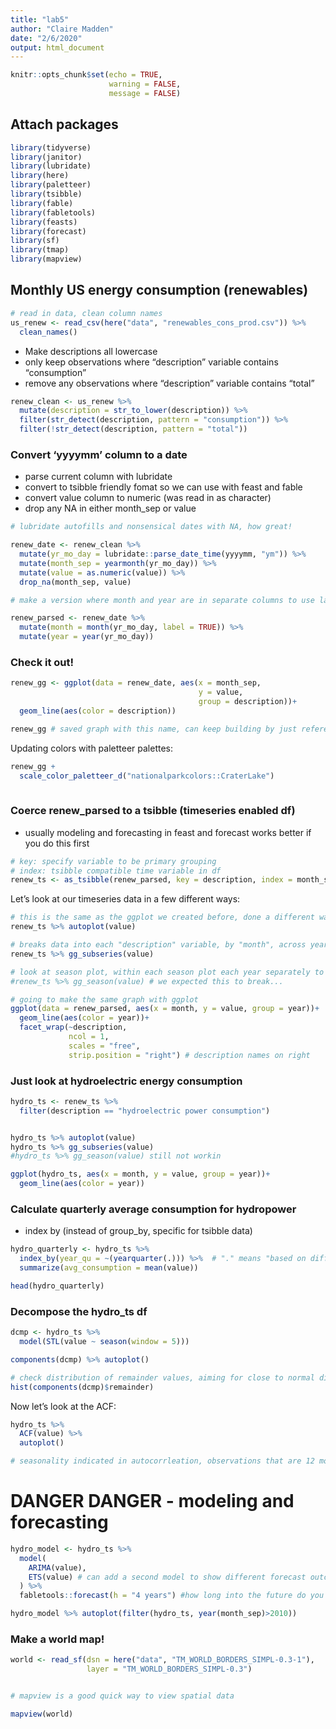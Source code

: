 ```yaml
---
title: "lab5"
author: "Claire Madden"
date: "2/6/2020"
output: html_document
---
```


```r
knitr::opts_chunk$set(echo = TRUE,
                      warning = FALSE,
                      message = FALSE)
```

## Attach packages

```r
library(tidyverse)
library(janitor)
library(lubridate)
library(here)
library(paletteer)
library(tsibble)
library(fable)
library(fabletools)
library(feasts)
library(forecast)
library(sf)
library(tmap)
library(mapview)


```

## Monthly US energy consumption (renewables)

```r
# read in data, clean column names
us_renew <- read_csv(here("data", "renewables_cons_prod.csv")) %>% 
  clean_names()

```

- Make descriptions all lowercase
- only keep observations where "description" variable contains "consumption"
- remove any observations where "description" variable contains "total"

```r

renew_clean <- us_renew %>% 
  mutate(description = str_to_lower(description)) %>% 
  filter(str_detect(description, pattern = "consumption")) %>% 
  filter(!str_detect(description, pattern = "total"))


```

### Convert 'yyyymm' column to a date

- parse current column with lubridate
- convert to tsibble friendly fomat so we can use with feast and fable
- convert value column to numeric (was read in as character)
- drop any NA in either month_sep or value

```r

# lubridate autofills and nonsensical dates with NA, how great!

renew_date <- renew_clean %>% 
  mutate(yr_mo_day = lubridate::parse_date_time(yyyymm, "ym")) %>% 
  mutate(month_sep = yearmonth(yr_mo_day)) %>% 
  mutate(value = as.numeric(value)) %>% 
  drop_na(month_sep, value)

# make a version where month and year are in separate columns to use later

renew_parsed <- renew_date %>% 
  mutate(month = month(yr_mo_day, label = TRUE)) %>% 
  mutate(year = year(yr_mo_day))


```

### Check it out!

```r

renew_gg <- ggplot(data = renew_date, aes(x = month_sep, 
                                          y = value,
                                          group = description))+
  geom_line(aes(color = description))

renew_gg # saved graph with this name, can keep building by just referencing this name

```


Updating colors with paletteer palettes:
```r
renew_gg + 
  scale_color_paletteer_d("nationalparkcolors::CraterLake")
  


```

### Coerce renew_parsed to a tsibble (timeseries enabled df)
- usually modeling and forecasting in feast and forecast works better if you do this first

```r
# key: specify variable to be primary grouping 
# index: tsibble compatible time variable in df
renew_ts <- as_tsibble(renew_parsed, key = description, index = month_sep)

```

Let's look at our timeseries data in a few different ways:

```r
# this is the same as the ggplot we created before, done a different way
renew_ts %>% autoplot(value)

# breaks data into each "description" variable, by "month", across years
renew_ts %>% gg_subseries(value)

# look at season plot, within each season plot each year separately to see how things change
#renew_ts %>% gg_season(value) # we expected this to break...

# going to make the same graph with ggplot
ggplot(data = renew_parsed, aes(x = month, y = value, group = year))+
  geom_line(aes(color = year))+
  facet_wrap(~description, 
             ncol = 1, 
             scales = "free", 
             strip.position = "right") # description names on right
```

### Just look at hydroelectric energy consumption

```r
hydro_ts <- renew_ts %>% 
  filter(description == "hydroelectric power consumption")


hydro_ts %>% autoplot(value)
hydro_ts %>% gg_subseries(value)
#hydro_ts %>% gg_season(value) still not workin

ggplot(hydro_ts, aes(x = month, y = value, group = year))+
  geom_line(aes(color = year))
```

### Calculate quarterly average consumption for hydropower
- index by (instead of group_by, specific for tsibble data)

```r

hydro_quarterly <- hydro_ts %>% 
  index_by(year_qu = ~(yearquarter(.))) %>%  # "." means "based on different groups that already exist"
  summarize(avg_consumption = mean(value))

head(hydro_quarterly)
```

### Decompose the hydro_ts df

```r
dcmp <- hydro_ts %>% 
  model(STL(value ~ season(window = 5)))

components(dcmp) %>% autoplot()
```

```r
# check distribution of remainder values, aiming for close to normal distribution
hist(components(dcmp)$remainder)
```



Now let's look at the ACF:
```r

hydro_ts %>% 
  ACF(value) %>% 
  autoplot()

# seasonality indicated in autocorrleation, observations that are 12 months apart are more highly correlated than observations that are any other distance apart

```


# DANGER DANGER - modeling and forecasting

```r

hydro_model <- hydro_ts %>% 
  model(
    ARIMA(value),
    ETS(value) # can add a second model to show different forecast outcomes
  ) %>% 
  fabletools::forecast(h = "4 years") #how long into the future do you want the forecast 

hydro_model %>% autoplot(filter(hydro_ts, year(month_sep)>2010))


```

### Make a world map!


```r

world <- read_sf(dsn = here("data", "TM_WORLD_BORDERS_SIMPL-0.3-1"), 
                 layer = "TM_WORLD_BORDERS_SIMPL-0.3")


# mapview is a good quick way to view spatial data

mapview(world)

```











